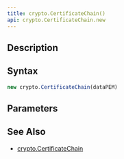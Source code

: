 ```yaml
---
title: crypto.CertificateChain()
api: crypto.CertificateChain.new
---
```


## Description

<Summary/>

## Syntax

``` js
new crypto.CertificateChain(dataPEM)
```

## Parameters

<Parameters/>

## See Also

* [crypto.CertificateChain](/reference/api/crypto/CertificateChain)
